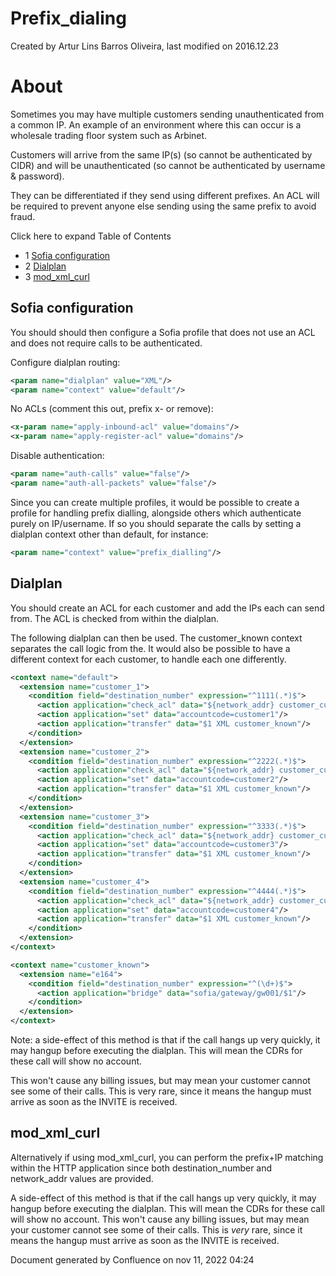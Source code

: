 
# Prefix_dialing 

 Created by  Artur Lins Barros Oliveira, last modified on 2016.12.23

# About

Sometimes you may have multiple customers sending unauthenticated from a common IP. An example of an environment where this can occur is a wholesale trading floor system such as Arbinet.

Customers will arrive from the same IP(s) (so cannot be authenticated by CIDR) and will be unauthenticated (so cannot be authenticated by username & password).

They can be differentiated if they send using different prefixes. An ACL will be required to prevent anyone else sending using the same prefix to avoid fraud.

Click here to expand Table of Contents

* 1 [Sofia configuration](#sofia-configuration)
* 2 [Dialplan](#dialplan)
* 3 [mod\_xml\_curl](#mod_xml_curl)

## Sofia configuration

You should should then configure a Sofia profile that does not use an ACL and does not require calls to be authenticated.

Configure dialplan routing:

```xml
<param name="dialplan" value="XML"/>
<param name="context" value="default"/>
```

No ACLs (comment this out, prefix x- or remove):

```xml
<x-param name="apply-inbound-acl" value="domains"/>
<x-param name="apply-register-acl" value="domains"/>
```

Disable authentication:

```xml
<param name="auth-calls" value="false"/>
<param name="auth-all-packets" value="false"/>
```

Since you can create multiple profiles, it would be possible to create a profile for handling prefix dialling, alongside others which authenticate purely on IP/username. If so you should separate the calls by setting a dialplan context other than default, for instance:

```xml
<param name="context" value="prefix_dialling"/>
```

## Dialplan

You should create an ACL for each customer and add the IPs each can send from. The ACL is checked from within the dialplan.

The following dialplan can then be used. The customer\_known context separates the call logic from the. It would also be possible to have a different context for each customer, to handle each one differently.

```xml
<context name="default">
  <extension name="customer_1">
    <condition field="destination_number" expression="^1111(.*)$">
      <action application="check_acl" data="${network_addr} customer_customer1"/>
      <action application="set" data="accountcode=customer1"/>
      <action application="transfer" data="$1 XML customer_known"/>
    </condition>
  </extension>
  <extension name="customer_2">
    <condition field="destination_number" expression="^2222(.*)$">
      <action application="check_acl" data="${network_addr} customer_customer2"/>
      <action application="set" data="accountcode=customer2"/>
      <action application="transfer" data="$1 XML customer_known"/>
    </condition>
  </extension>
  <extension name="customer_3">
    <condition field="destination_number" expression="^3333(.*)$">
      <action application="check_acl" data="${network_addr} customer_customer3"/>
      <action application="set" data="accountcode=customer3"/>
      <action application="transfer" data="$1 XML customer_known"/>
    </condition>
  </extension>
  <extension name="customer_4">
    <condition field="destination_number" expression="^4444(.*)$">
      <action application="check_acl" data="${network_addr} customer_customer4"/>
      <action application="set" data="accountcode=customer4"/>
      <action application="transfer" data="$1 XML customer_known"/>
    </condition>
  </extension>
</context>

<context name="customer_known">
  <extension name="e164">
    <condition field="destination_number" expression="^(\d+)$">
      <action application="bridge" data="sofia/gateway/gw001/$1"/>
    </condition>
  </extension>
</context>
```

Note: a side-effect of this method is that if the call hangs up very quickly, it may hangup before executing the dialplan. This will mean the CDRs for these call will show no account. 

This won't cause any billing issues, but may mean your customer cannot see some of their calls. This is very rare, since it means the hangup must arrive as soon as the INVITE is received.

## mod_xml_curl

Alternatively if using mod\_xml\_curl, you can perform the prefix+IP matching within the HTTP application since both destination\_number and network\_addr values are provided.

A side-effect of this method is that if the call hangs up very quickly, it may hangup before executing the dialplan. This will mean the CDRs for these call will show no account. This won't cause any billing issues, but may mean your customer cannot see some of their calls. This is _very_ rare, since it means the hangup must arrive as soon as the INVITE is received.

Document generated by Confluence on nov 11, 2022 04:24
